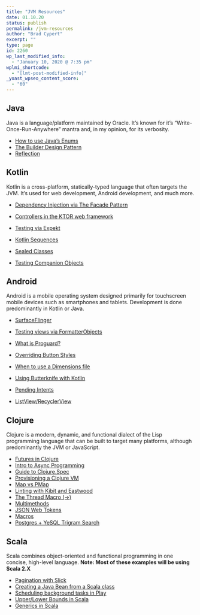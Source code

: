 ```yaml
---
title: "JVM Resources"
date: 01.10.20
status: publish
permalink: /jvm-resources
author: "Brad Cypert"
excerpt: ""
type: page
id: 2260
wp_last_modified_info:
  - "January 10, 2020 @ 7:35 pm"
wplmi_shortcode:
  - "[lmt-post-modified-info]"
_yoast_wpseo_content_score:
  - "60"
---
```


## Java

Java is a language/platform maintained by Oracle. It’s known for it’s “Write-Once-Run-Anywhere” mantra and, in my opinion, for its verbosity.

- [How to use Java’s Enums](https://www.bradcypert.com/a-beginners-guide-to-java-enums/)
- [The Builder Design Pattern](https://www.bradcypert.com/design-patterns-builder/)
- [Reflection ](https://www.bradcypert.com/intro-to-reflection-in-java/)

## Kotlin

Kotlin is a cross-platform, statically-typed language that often targets the JVM. It’s used for web development, Android development, and much more.

- [Dependency Injection via The Facade Pattern](https://www.bradcypert.com/the-facade-pattern-for-simple-dependency-injection/)
- [Controllers in the KTOR web framework](https://www.bradcypert.com/controllers-in-ktor/)
- [Testing via Expekt](https://www.bradcypert.com/bdd-assertions-expekt-kotlin/)

- [Kotlin Sequences](https://www.bradcypert.com/sequence-a-kotlin-type/)
- [Sealed Classes](https://www.bradcypert.com/kotlin-sealed-classes/)
- [Testing Companion Objects](https://www.bradcypert.com/static-methods-companion-objects-and-testing/)

## Android

Android is a mobile operating system designed primarily for touchscreen mobile devices such as smartphones and tablets. Development is done predominantly in Kotlin or Java.

- [SurfaceFlinger](https://www.bradcypert.com/what-is-androids-surfaceflinger/)
- [Testing views via FormatterObjects](https://www.bradcypert.com/formatter-objects-testable-fragments/)
- [What is Proguard?](https://www.bradcypert.com/what-the-heck-is-androids-proguard/)
- [Overriding Button Styles](https://www.bradcypert.com/overriding-button-styles-in-android/)

- [When to use a Dimensions file](https://www.bradcypert.com/the-complete-guide-to-dimensions-in-android/)
- [Using Butterknife with Kotlin](https://www.bradcypert.com/using-butterknife-kotlin/)
- [Pending Intents](https://www.bradcypert.com/android-pending-intents/)
- [ListView/RecyclerView](https://www.bradcypert.com/android-listview-recyclerview-adapters/)

## Clojure

Clojure is a modern, dynamic, and functional dialect of the Lisp programming language that can be built to target many platforms, although predominantly the JVM or JavaScript.

- [Futures in Clojure](https://www.bradcypert.com/using-futures-in-clojure/)
- [Intro to Async Programming](https://www.bradcypert.com/clojure-async/)
- [Guide to Clojure.Spec](https://www.bradcypert.com/an-informal-guide-to-clojure-spec/)
- [Provisioning a Clojure VM](https://www.bradcypert.com/provisioning-a-development-environment-for-clojure-web-services-via-ansible-and-vagrant/)
- [Map vs PMap](https://www.bradcypert.com/understanding-clojures-map-pmap/)
- [Linting with Kibit and Eastwood](https://www.bradcypert.com/clojure-kibit-eastwood/)
- [The Thread Macro (-&gt;) ](https://www.bradcypert.com/threading-pipelines-in-clojure/)
- [Multimethods](https://www.bradcypert.com/mighty-morphing-multimethods/)
- [JSON Web Tokens](https://www.bradcypert.com/using-json-web-tokens-with-clojure/)
- [Macros](https://www.bradcypert.com/understanding-clojure-macros/)
- [Postgres + YeSQL Trigram Search](https://www.bradcypert.com/adding-trigram-searching-to-a-clojure-webapp/)

## Scala

Scala combines object-oriented and functional programming in one concise, high-level language. **Note: Most of these examples will be using Scala 2.X**

- [Pagination with Slick](https://www.bradcypert.com/a-quick-script-to-update-all-of-your-npm-dependencies/)
- [Creating a Java Bean from a Scala class](https://www.bradcypert.com/creating-a-java-bean-from-a-scala-class/)
- [Scheduling background tasks in Play](https://www.bradcypert.com/scheduling-background-jobs-in-play-with-scala/)
- [Upper/Lower Bounds in Scala](https://www.bradcypert.com/upper-and-lower-bounds-in-scala/)
- [Generics in Scala](https://www.bradcypert.com/using-generics-in-scala/)
